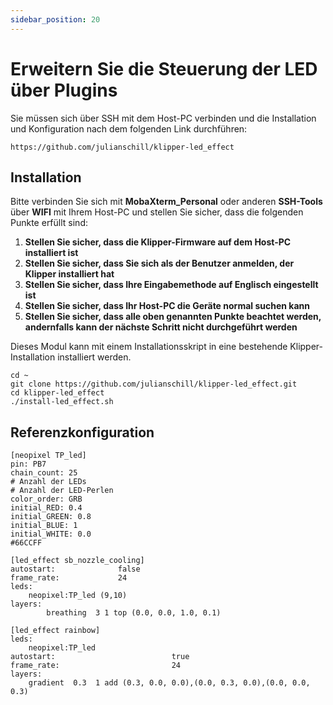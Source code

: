 ```yaml
---
sidebar_position: 20
---
```



# Erweitern Sie die Steuerung der LED über Plugins

Sie müssen sich über SSH mit dem Host-PC verbinden und die Installation und Konfiguration nach dem folgenden Link durchführen:

```
https://github.com/julianschill/klipper-led_effect
```

## Installation

Bitte verbinden Sie sich mit **MobaXterm_Personal** oder anderen **SSH-Tools** über **WIFI** mit Ihrem Host-PC und stellen Sie sicher, dass die folgenden Punkte erfüllt sind:

1. **Stellen Sie sicher, dass die Klipper-Firmware auf dem Host-PC installiert ist**
2. **Stellen Sie sicher, dass Sie sich als der Benutzer anmelden, der Klipper installiert hat**
3. **Stellen Sie sicher, dass Ihre Eingabemethode auf Englisch eingestellt ist**
4. **Stellen Sie sicher, dass Ihr Host-PC die Geräte normal suchen kann**
5. **Stellen Sie sicher, dass alle oben genannten Punkte beachtet werden, andernfalls kann der nächste Schritt nicht durchgeführt werden**

Dieses Modul kann mit einem Installationsskript in eine bestehende Klipper-Installation installiert werden.

```
cd ~
git clone https://github.com/julianschill/klipper-led_effect.git
cd klipper-led_effect
./install-led_effect.sh
```

## Referenzkonfiguration

```
[neopixel TP_led]
pin: PB7
chain_count: 25
# Anzahl der LEDs
# Anzahl der LED-Perlen
color_order: GRB
initial_RED: 0.4    
initial_GREEN: 0.8
initial_BLUE: 1
initial_WHITE: 0.0
#66CCFF 

[led_effect sb_nozzle_cooling]
autostart:              false
frame_rate:             24
leds:
    neopixel:TP_led (9,10)
layers:
        breathing  3 1 top (0.0, 0.0, 1.0, 0.1)

[led_effect rainbow]
leds:
    neopixel:TP_led
autostart:                          true
frame_rate:                         24
layers:
    gradient  0.3  1 add (0.3, 0.0, 0.0),(0.0, 0.3, 0.0),(0.0, 0.0, 0.3)

```